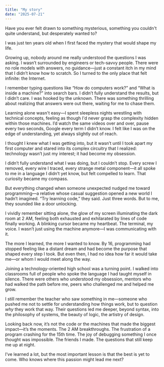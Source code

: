 ```yaml
---
title: "My story"
date: "2025-07-21"
---
```


Have you ever felt drawn to something mysterious, something you couldn't quite understand, but desperately wanted to?

I was just ten years old when I first faced the mystery that would shape my life.

Growing up, nobody around me really understood the questions I was asking. I wasn’t surrounded by engineers or tech-savvy people. There were no role models with answers, no guidance—just a constant itch in my mind that I didn’t know how to scratch. So I turned to the only place that felt infinite: the Internet.

I remember typing questions like “How do computers work?” and “What is inside a machine?” into search bars. I didn’t fully understand the results, but I didn’t care. I was hooked by the unknown. There was something thrilling about realizing that answers were out there, waiting for me to chase them.

Learning alone wasn't easy—I spent sleepless nights wrestling with technical concepts, feeling as though I'd never grasp the complexity hidden within those machines. I’d watch the same videos over and over, pause every two seconds, Google every term I didn’t know. I felt like I was on the edge of understanding, yet always slightly out of reach.

I thought I knew what I was getting into, but it wasn’t until I took apart my first computer and stared into its complex circuitry that I realized: technology wasn’t just my interest; it had become my obsession.

I didn’t fully understand what I was doing, but I couldn’t stop. Every screw I removed, every wire I traced, every strange metal component—it all spoke to me in a language I didn’t yet know, but felt compelled to learn. That curiosity became my compass.

But everything changed when someone unexpected nudged me toward programming—a relative whose casual suggestion opened a new world I hadn’t imagined. “Try learning code,” they said. Just three words. But to me, they sounded like a door unlocking.

I vividly remember sitting alone, the glow of my screen illuminating the dark room at 2 AM, feeling both exhausted and exhilarated by lines of code finally working. A blinking cursor became my heartbeat. The terminal, my voice. I wasn’t just using the machine anymore—I was communicating with it.

The more I learned, the more I wanted to know. By 16, programming had stopped feeling like a distant dream and had become the purpose that shaped every step I took. But even then, I had no idea how far it would take me—or whom I would meet along the way.

Joining a technology-oriented high school was a turning point. I walked into classrooms full of people who spoke the language I had taught myself in silence. There were others who understood my obsession, mentors who had walked the path before me, peers who challenged me and helped me grow.

I still remember the teacher who saw something in me—someone who pushed me not to settle for understanding how things work, but to question *why* they work that way. Their questions led me deeper, beyond syntax, into the philosophy of systems, the beauty of logic, the artistry of design.

Looking back now, it’s not the code or the machines that made the biggest impact—it’s the moments. The 2 AM breakthroughs. The frustration of a program crashing for the 15th time. The joy of debugging something I once thought was impossible. The friends I made. The questions that still keep me up at night.

I’ve learned a lot, but the most important lesson is that the best is yet to come. Who knows where this passion might lead me next?
